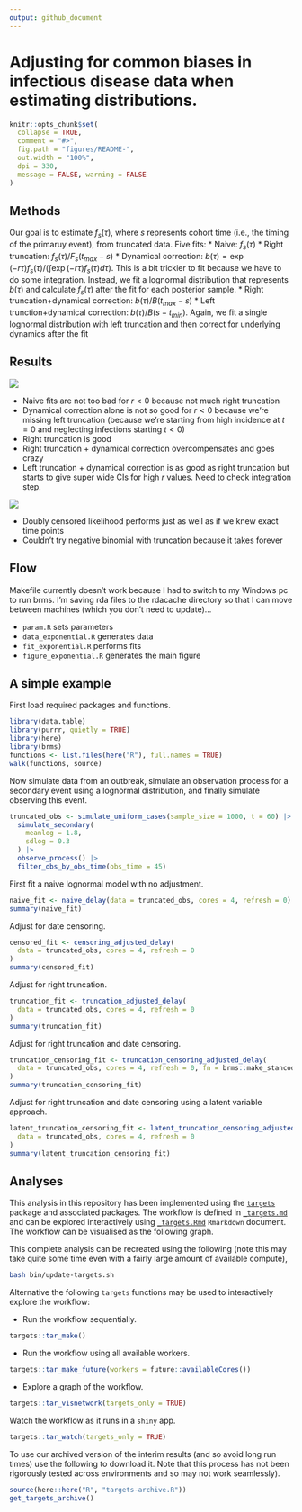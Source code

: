```yaml
---
output: github_document
---
```


# Adjusting for common biases in infectious disease data when estimating distributions.


```r
knitr::opts_chunk$set(
  collapse = TRUE,
  comment = "#>",
  fig.path = "figures/README-",
  out.width = "100%",
  dpi = 330,
  message = FALSE, warning = FALSE
)
```

## Methods

Our goal is to estimate $f_s(\tau)$, where $s$ represents cohort time (i.e., the timing of the primaruy event), from truncated data. Five fits:
* Naive: $f_s(\tau)$
* Right truncation: $f_s(\tau)/F_s(t_{max}-s)$
* Dynamical correction: $b(\tau) = \exp(-r\tau) f_s(\tau)/(\int \exp(-r\tau) f_s(\tau) d\tau)$. This is a bit trickier to fit because we have to do some integration. Instead, we fit a lognormal distribution that represents $b(\tau)$ and calculate $f_s(\tau)$ after the fit for each posterior sample.
* Right truncation+dynamical correction: $b(\tau)/B(t_{max}-s)$
* Left trunction+dynamical correction: $b(\tau)/B(s-t_{min})$. Again, we fit a single lognormal distribution with left truncation and then correct for underlying dynamics after the fit

## Results

![](figures/figure_exponential.png)<!-- -->

* Naive fits are not too bad for $r < 0$ because not much right truncation
* Dynamical correction alone is not so good for $r < 0$ because we're missing left truncation (because we're starting from high incidence at $t=0$ and neglecting infections starting $t < 0$)
* Right truncation is good
* Right truncation + dynamical correction overcompensates and goes crazy
* Left truncation + dynamical correction is as good as right truncation but starts to give super wide CIs for high $r$ values. Need to check integration step.

![](figures/figure_doublecensor.png)<!-- -->

* Doubly censored likelihood performs just as well as if we knew exact time points
* Couldn't try negative binomial with truncation because it takes forever

## Flow

Makefile currently doesn't work because I had to switch to my Windows pc to run brms. I'm saving rda files to the rdacache directory so that I can move between machines (which you don't need to update)...

* `param.R` sets parameters
* `data_exponential.R` generates data
* `fit_exponential.R` performs fits
* `figure_exponential.R` generates the main figure


## A simple example

First load required packages and functions.

```r
library(data.table)
library(purrr, quietly = TRUE)
library(here)
library(brms)
functions <- list.files(here("R"), full.names = TRUE)
walk(functions, source)
```

Now simulate data from an outbreak, simulate an observation process for a secondary event using a lognormal distribution, and finally simulate observing this event.

```r
truncated_obs <- simulate_uniform_cases(sample_size = 1000, t = 60) |>
  simulate_secondary(
    meanlog = 1.8,
    sdlog = 0.3
  ) |>
  observe_process() |>
  filter_obs_by_obs_time(obs_time = 45)
```

First fit a naive lognormal model with no adjustment.

```r
naive_fit <- naive_delay(data = truncated_obs, cores = 4, refresh = 0)
summary(naive_fit)
```

Adjust for date censoring.

```r
censored_fit <- censoring_adjusted_delay(
  data = truncated_obs, cores = 4, refresh = 0
)
summary(censored_fit)
```

Adjust for right truncation.

```r
truncation_fit <- truncation_adjusted_delay(
  data = truncated_obs, cores = 4, refresh = 0
)
summary(truncation_fit)
```


Adjust for right truncation and date censoring.

```r
truncation_censoring_fit <- truncation_censoring_adjusted_delay(
  data = truncated_obs, cores = 4, refresh = 0, fn = brms::make_stancode
)
summary(truncation_censoring_fit)
```

Adjust for right truncation and date censoring using a latent variable approach.

```r
latent_truncation_censoring_fit <- latent_truncation_censoring_adjusted_delay(
  data = truncated_obs, cores = 4, refresh = 0
)
summary(latent_truncation_censoring_fit)
```


## Analyses

This analysis in this repository has been implemented using the [`targets`](https://docs.ropensci.org/targets/) package and associated packages. The workflow is defined in [`_targets.md`](https://github.com/parksw3/dynamicaltruncation/blob/main/_targets.md) and can be explored interactively using [`_targets.Rmd`](https://github.com/parksw3/dynamicaltruncation/blob/main/_targets.Rmd) `Rmarkdown` document. The workflow can be visualised as the following graph.


This complete analysis can be recreated using the following (note this may take quite some time even with a fairly large amount of available compute),

```bash
bash bin/update-targets.sh
```

Alternative the following `targets` functions may be used to interactively explore the workflow:

- Run the workflow sequentially.

```r
targets::tar_make()
```

- Run the workflow using all available workers.

```r
targets::tar_make_future(workers = future::availableCores())
```

- Explore a graph of the workflow.

```r
targets::tar_visnetwork(targets_only = TRUE)
```

Watch the workflow as it runs in a `shiny` app.

```r
targets::tar_watch(targets_only = TRUE)
```

To use our archived version of the interim results (and so avoid long run times) use the following to download it. Note that this process has not been rigorously tested across environments and so may not work seamlessly).

```r
source(here::here("R", "targets-archive.R"))
get_targets_archive()
```